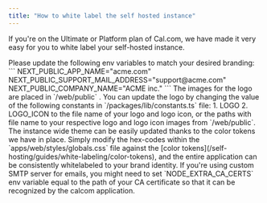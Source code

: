 ```yaml
---
title: "How to white label the self hosted instance"
---
```


If you're on the Ultimate or Platform plan of Cal.com, we have made it very easy for you to white label your self-hosted instance.

<Steps>
  <Step title="Update environment variables">
    Please update the following env variables to match your desired branding: ```
    NEXT_PUBLIC_APP_NAME="acme.com" NEXT_PUBLIC_SUPPORT_MAIL_ADDRESS="support@acme.com"
    NEXT_PUBLIC_COMPANY_NAME="ACME inc." ```
  </Step>
  <Step title="Update logos">
    The images for the logo are placed in `/web/public` . You can update the logo by changing the value of the
    following constants in `/packages/lib/constants.ts` file: 1. LOGO 2. LOGO_ICON to the file name of your
    logo and logo icon, or the paths with file name to your respective logo and logo icon images from
    `/web/public`.
  </Step>
  <Step title="Instance wide theming">
    The instance wide theme can be easily updated thanks to the color tokens we have in place. Simply modify
    the hex-codes within the `apps/web/styles/globals.css` file against the [color
    tokens](/self-hosting/guides/white-labeling/color-tokens), and the entire application can be consistently
    whitelabeled to your brand identity.
  </Step>
</Steps>

<Note>
  If you're using custom SMTP server for emails, you might need to set `NODE_EXTRA_CA_CERTS` env variable
  equal to the path of your CA certificate so that it can be recognized by the calcom application.
</Note>
